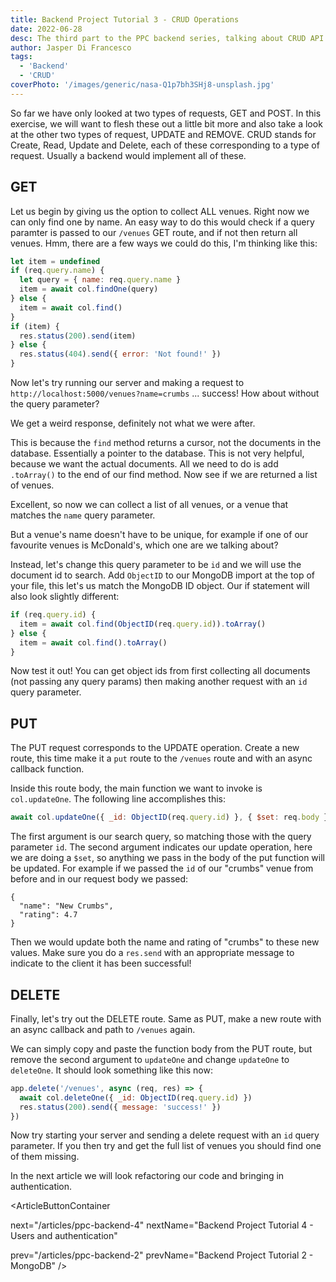 ```yaml
---
title: Backend Project Tutorial 3 - CRUD Operations
date: 2022-06-28
desc: The third part to the PPC backend series, talking about CRUD API operations.
author: Jasper Di Francesco
tags:
  - 'Backend'
  - 'CRUD'
coverPhoto: '/images/generic/nasa-Q1p7bh3SHj8-unsplash.jpg'
---
```


So far we have only looked at two types of requests, GET and POST. In this exercise, we will want to flesh these out a little bit more and also take a look at the other two types of request, UPDATE and REMOVE. CRUD stands for Create, Read, Update and Delete, each of these corresponding to a type of request. Usually a backend would implement all of these.

## GET

Let us begin by giving us the option to collect ALL venues. Right now we can only find one by name. An easy way to do this would check if a query paramter is passed to our `/venues` GET route, and if not then return all venues. Hmm, there are a few ways we could do this, I'm thinking like this:

```javascript:venuesWatcher/index.js
let item = undefined
if (req.query.name) {
  let query = { name: req.query.name }
  item = await col.findOne(query)
} else {
  item = await col.find()
}
if (item) {
  res.status(200).send(item)
} else {
  res.status(404).send({ error: 'Not found!' })
}
```

Now let's try running our server and making a request to `http://localhost:5000/venues?name=crumbs` ... success! How about without the query parameter?

We get a weird response, definitely not what we were after.

This is because the `find` method returns a cursor, not the documents in the database. Essentially a pointer to the database. This is not very helpful, because we want the actual documents. All we need to do is add `.toArray()` to the end of our find method. Now see if we are returned a list of venues.

Excellent, so now we can collect a list of all venues, or a venue that matches the `name` query parameter.

But a venue's name doesn't have to be unique, for example if one of our favourite venues is McDonald's, which one are we talking about?

Instead, let's change this query parameter to be `id` and we will use the document id to search. Add `ObjectID` to our MongoDB import at the top of your file, this let's us match the MongoDB ID object. Our if statement will also look slightly different:

```javascript:venuesWatcher/index.js
if (req.query.id) {
  item = await col.find(ObjectID(req.query.id)).toArray()
} else {
  item = await col.find().toArray()
}
```

Now test it out! You can get object ids from first collecting all documents (not passing any query params) then making another request with an `id` query parameter.

## PUT

The PUT request corresponds to the UPDATE operation. Create a new route, this time make it a `put` route to the `/venues` route and with an async callback function.

Inside this route body, the main function we want to invoke is `col.updateOne`. The following line accomplishes this:

```javascript:venuesWatcher/index.js
await col.updateOne({ _id: ObjectID(req.query.id) }, { $set: req.body })
```

The first argument is our search query, so matching those with the query parameter `id`. The second argument indicates our update operation, here we are doing a `$set`, so anything we pass in the body of the put function will be updated. For example if we passed the `id` of our "crumbs" venue from before and in our request body we passed:

```json:
{
  "name": "New Crumbs",
  "rating": 4.7
}
```

Then we would update both the name and rating of "crumbs" to these new values. Make sure you do a `res.send` with an appropriate message to indicate to the client it has been successful!

## DELETE

Finally, let's try out the DELETE route. Same as PUT, make a new route with an async callback and path to `/venues` again.

We can simply copy and paste the function body from the PUT route, but remove the second argument to `updateOne` and change `updateOne` to `deleteOne`. It should look something like this now:

```javascript:venuesWatcher/index.js
app.delete('/venues', async (req, res) => {
  await col.deleteOne({ _id: ObjectID(req.query.id) })
  res.status(200).send({ message: 'success!' })
})
```

Now try starting your server and sending a delete request with an `id` query parameter. If you then try and get the full list of venues you should find one of them missing.

In the <Link href="/articles/ppc-backend-4">next article</Link> we will look refactoring our code and bringing in authentication.

<ArticleButtonContainer

next="/articles/ppc-backend-4"
nextName="Backend Project Tutorial 4 - Users and authentication"

prev="/articles/ppc-backend-2"
prevName="Backend Project Tutorial 2 - MongoDB"
/>
